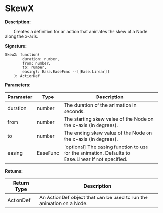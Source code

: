 # SkewX

**Description:**

&emsp;&emsp;Creates a definition for an action that animates the skew of a Node along the x-axis.

**Signature:**
```tl
SkewX: function(
		duration: number,
		from: number,
		to: number,
		easing?: Ease.EaseFunc --[[Ease.Linear]]
	): ActionDef
```

**Parameters:**

| Parameter | Type | Description |
| --- | --- | --- |
| duration | number | The duration of the animation in seconds. |
| from | number | The starting skew value of the Node on the x-axis (in degrees). |
| to | number | The ending skew value of the Node on the x-axis (in degrees). |
| easing | EaseFunc | [optional] The easing function to use for the animation. Defaults to Ease.Linear if not specified. |

**Returns:**

| Return Type | Description |
| --- | --- |
| ActionDef | An ActionDef object that can be used to run the animation on a Node. |